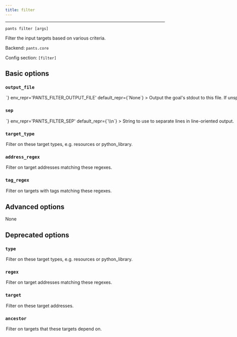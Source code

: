```yaml
---
title: filter
---
```



---

```
pants filter [args]
```

Filter the input targets based on various criteria.

Backend: <span className="color--primary">`pants.core`</span>

Config section: <span className="color--primary">`[filter]`</span>

<span className={styles.options}>

## Basic options

### `output_file`

<Option
  cli_repr={`--filter-output-file=<path>`}
  env_repr='PANTS_FILTER_OUTPUT_FILE'
  default_repr={`None`}
>

Output the goal&#x27;s stdout to this file. If unspecified, outputs to stdout.

</Option>

### `sep`

<Option
  cli_repr={`--filter-sep=<separator>`}
  env_repr='PANTS_FILTER_SEP'
  default_repr={`\\n`}
>

String to use to separate lines in line-oriented output.

</Option>

### `target_type`

<Option
  cli_repr={`--filter-target-type="[[+-]type1,type2,..., [+-]type1,type2,..., ...]"`}
  env_repr='PANTS_FILTER_TARGET_TYPE'
  default_repr={`[]`}
>

Filter on these target types, e.g. `resources` or `python_library`.

</Option>

### `address_regex`

<Option
  cli_repr={`--filter-address-regex="[[+-]regex1,regex2,..., [+-]regex1,regex2,..., ...]"`}
  env_repr='PANTS_FILTER_ADDRESS_REGEX'
  default_repr={`[]`}
>

Filter on target addresses matching these regexes.

</Option>

### `tag_regex`

<Option
  cli_repr={`--filter-tag-regex="[[+-]regex1,regex2,..., [+-]regex1,regex2,..., ...]"`}
  env_repr='PANTS_FILTER_TAG_REGEX'
  default_repr={`[]`}
>

Filter on targets with tags matching these regexes.

</Option>

## Advanced options

None

## Deprecated options

### `type`

<Option
  cli_repr={`--filter-type="[[+-]type1,type2,..., [+-]type1,type2,..., ...]"`}
  env_repr='PANTS_FILTER_TYPE'
  default_repr={`[]`}
  removal_version='2.1.0.dev0'
  removal_hint={'Use `--target-type` instead of `--type`.'}
>

Filter on these target types, e.g. `resources` or `python_library`.

</Option>

### `regex`

<Option
  cli_repr={`--filter-regex="[[+-]regex1,regex2,..., [+-]regex1,regex2,..., ...]"`}
  env_repr='PANTS_FILTER_REGEX'
  default_repr={`[]`}
  removal_version='2.1.0.dev0'
  removal_hint={'Use `--address-regex` instead of `--regex`.'}
>

Filter on target addresses matching these regexes.

</Option>

### `target`

<Option
  cli_repr={`--filter-target="[[+-]spec1,spec2,..., [+-]spec1,spec2,..., ...]"`}
  env_repr='PANTS_FILTER_TARGET'
  default_repr={`[]`}
  removal_version='2.1.0.dev0'
  removal_hint={'`--filter-target` was removed because it is similar to `--filter-address-regex`. If you still need this feature, please message us on Slack (https://www.pantsbuild.org/docs/community).'}
>

Filter on these target addresses.

</Option>

### `ancestor`

<Option
  cli_repr={`--filter-ancestor="[[+-]spec1,spec2,..., [+-]spec1,spec2,..., ...]"`}
  env_repr='PANTS_FILTER_ANCESTOR'
  default_repr={`[]`}
  removal_version='2.1.0.dev0'
  removal_hint={'`--filter-ancestor` was removed because it is not trivial to implement. If you still need this feature, please message us on Slack (https://www.pantsbuild.org/docs/community).'}
>

Filter on targets that these targets depend on.

</Option>

</span>